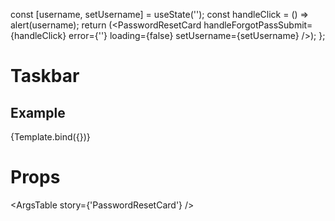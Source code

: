 
  const [username, setUsername] = useState('');
  const handleClick = () => alert(username);
  return (<PasswordResetCard handleForgotPassSubmit={handleClick} error={''} loading={false} setUsername={setUsername} />);
};

<Meta
  title='Components/PasswordResetCard'
  component={PasswordResetCard}
/>

# Taskbar
<Description of={PasswordResetCard}/>


## Example
<Canvas>
  <Story name='PasswordResetCard'>
    {Template.bind({})}
  </Story>
</Canvas>

# Props
<ArgsTable story={'PasswordResetCard'} />